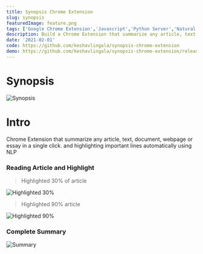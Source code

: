 ```yaml
---
title: Synopsis Chrome Extension
slug: synopsis
featuredImage: feature.png
tags: ['Google Chrome Extension','Javascript','Python Server','Natural Language Processing','Machine Learning','Real time Application','Downloadable Extension','Keshav Lingala','Keshav Reddy','Keshav Reddy Lingala','Lingala Keshav Reddy','Keshav']
description: Build a Chrome Extension that summarize any article, text, document, webpage or essay in a single click. and highlighting important lines automatically using NLP
date: '2021-02-01'
code: https://github.com/keshavlingala/synopsis-chrome-extension
demo: https://github.com/keshavlingala/synopsis-chrome-extension/releases/tag/v1.0
---
```


# Synopsis

![Synopsis](feature.png)

# Intro

Chrome Extension that summarize any article, text, document, webpage or essay in a single click. and highlighting important lines automatically using NLP


### Reading Article and Highlight

> Highlighted 30% of article

![Highlighted 30%](images/highlighted30.png)

> Highlighted 90% article

![Highlighted 90%](images/highlighted90.png)

### Complete Summary

![Summary](images/summary.png)
